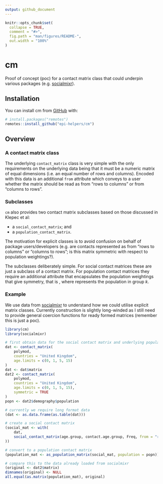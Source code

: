 ```yaml
---
output: github_document
---
```


<!-- README.md is generated from README.Rmd. Please edit that file -->

```r
knitr::opts_chunk$set(
  collapse = TRUE,
  comment = "#>",
  fig.path = "man/figures/README-",
  out.width = "100%"
)
```

# cm

<!-- badges: start -->
<!-- badges: end -->

Proof of concept (poc) for a contact matrix class that could underpin various
packages (e.g. [socialmixr](https://cran.r-project.org/package=socialmixr)).

## Installation

You can install cm from [GitHub](https://github.com/) with:

``` r
# install.packages("remotes")
remotes::install_github("epi-helpers/cm")
```

## Overview

### A contact matrix class

The underlying `contact_matrix` class is very simple with the only requirements
on the underlying data being that it must be a numeric matrix of equal
dimensions (i.e. an equal number of rows and columns). Encoded with this data is
an additional `from` attribute which conveys to a user whether the matrix should
be read as from "rows to columns" or from "columns to rows".

### Subclasses 
`cm` also provides two contact matrix subclasses based on those discussed in
Klepec et al:

* a `social_contact_matrix`; and
* a `population_contact_matrix`.

The motivation for explicit classes is to avoid confusion on behalf of package
users/developers (e.g. are contacts represented as from "rows to columns"
or "columns to rows"; is this matrix symmetric with respect to population
weightings?).

The subclasses deliberately simple. For social contact matrices these are just a
subclass of a contact matrix. For population contact matrices they require an
additional attribute that encapsulates the population weightings
that give symmetry, that is \eqn{C_{ij} * w_{j} == C_{ji} * w_{i}}, where
\eqn{w_{k}} represents the population in group *k*.

### Example

We use data from [socialmixr](https://cran.r-project.org/package=socialmixr)
to understand how we could utilise explicit matrix classes. Currently
construction is slightly long-winded as I still need to provide general coercion
functions for ready formed matrices (remember this is just a poc).

```r
library(cm)
library(socialmixr)

# first obtain data for the social contact matrix and underlying population
dat <- contact_matrix(
    polymod,
    countries = "United Kingdom",
    age.limits = c(0, 1, 5, 15)
)
dat <- dat$matrix
dat2 <- contact_matrix(
    polymod,
    countries = "United Kingdom",
    age.limits = c(0, 1, 5, 15),
    symmetric = TRUE
)
popn <- dat2$demography$population

# currently we require long format data
(dat <- as.data.frame(as.table(dat)))

# create a social contact matrix
(social_mat <- with(
    dat,
    social_contact_matrix(age.group, contact.age.group, Freq, from = "rows")
))

# convert to a population contact matrix
(population_mat <- as_population_matrix(social_mat, population = popn))

# compare this to the data already loaded from socialmixr
(original <- dat2$matrix)
dimnames(original) <- NULL
all.equal(as.matrix(population_mat), original)
```
